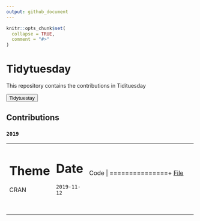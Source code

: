 ```yaml
---
output: github_document
---
```


<!-- README.md is generated from README.Rmd. Please edit that file -->

```r
knitr::opts_chunk$set(
  collapse = TRUE,
  comment = "#>"
)
```

# Tidytuesday

<!-- badges: start -->
<!-- badges: end -->

This repository contains the contributions in Tidituesday


<form action="https://github.com/rfordatascience/tidytuesday">  <button type="submit"> Tidytuestay </button> </form>

## Contributions

### `2019`
<!-- <details><summary>2019</summary> -->

+--------------------------------+---------------+---------------+
| Theme                          | Date          | Code          |
+================================+===============+===============+
| CRAN                           |`2019-11-12`   |<a href="https://duvancho321.github.io/Tidyuesday/Folder/12-11-19" target="_blank">File</a>    |
+--------------------------------+---------------+---------------+
|                                |               |               |
+--------------------------------+---------------+---------------+
|                                |               |               |
+--------------------------------+---------------+---------------+
|                                |               |               |
+--------------------------------+---------------+---------------+
|                                |               |               |
+--------------------------------+---------------+---------------+
|                                |               |               |
+--------------------------------+---------------+---------------+
